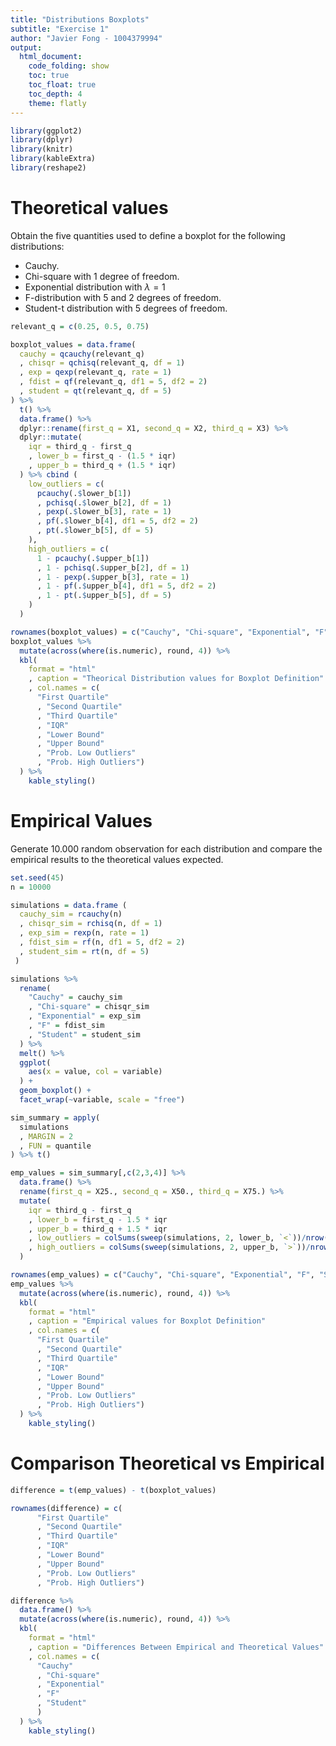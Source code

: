 ```yaml
---
title: "Distributions Boxplots"
subtitle: "Exercise 1"
author: "Javier Fong - 1004379994"
output: 
  html_document:
    code_folding: show
    toc: true
    toc_float: true
    toc_depth: 4
    theme: flatly
---
```


```r
library(ggplot2)
library(dplyr)
library(knitr)
library(kableExtra)
library(reshape2)
```

# Theoretical values

Obtain the five quantities used to define a boxplot for the following  distributions:

* Cauchy.
* Chi-square with 1 degree of freedom.
* Exponential distribution with $\lambda = 1$
* F-distribution with 5 and 2 degrees of freedom. 
* Student-t distribution with 5 degrees of freedom. 

```r
relevant_q = c(0.25, 0.5, 0.75)

boxplot_values = data.frame(
  cauchy = qcauchy(relevant_q)
  , chisqr = qchisq(relevant_q, df = 1)
  , exp = qexp(relevant_q, rate = 1)
  , fdist = qf(relevant_q, df1 = 5, df2 = 2)
  , student = qt(relevant_q, df = 5)
) %>% 
  t() %>% 
  data.frame() %>% 
  dplyr::rename(first_q = X1, second_q = X2, third_q = X3) %>% 
  dplyr::mutate(
    iqr = third_q - first_q
    , lower_b = first_q - (1.5 * iqr)
    , upper_b = third_q + (1.5 * iqr)
  ) %>% cbind (
    low_outliers = c(
      pcauchy(.$lower_b[1])
      , pchisq(.$lower_b[2], df = 1)
      , pexp(.$lower_b[3], rate = 1)
      , pf(.$lower_b[4], df1 = 5, df2 = 2)
      , pt(.$lower_b[5], df = 5)
    ), 
    high_outliers = c(
      1 - pcauchy(.$upper_b[1])
      , 1 - pchisq(.$upper_b[2], df = 1)
      , 1 - pexp(.$upper_b[3], rate = 1)
      , 1 - pf(.$upper_b[4], df1 = 5, df2 = 2)
      , 1 - pt(.$upper_b[5], df = 5)
    )
  )
```


```r
rownames(boxplot_values) = c("Cauchy", "Chi-square", "Exponential", "F", "Student")
boxplot_values %>% 
  mutate(across(where(is.numeric), round, 4)) %>%
  kbl(
    format = "html"
    , caption = "Theorical Distribution values for Boxplot Definition"
    , col.names = c(
      "First Quartile"
      , "Second Quartile"
      , "Third Quartile"
      , "IQR"
      , "Lower Bound"
      , "Upper Bound"
      , "Prob. Low Outliers"
      , "Prob. High Outliers")
  ) %>%
    kable_styling()
```

# Empirical Values

Generate 10.000 random observation for each distribution and compare the empirical results to the theoretical values expected. 

```r
set.seed(45)
n = 10000

simulations = data.frame (
  cauchy_sim = rcauchy(n)
  , chisqr_sim = rchisq(n, df = 1)
  , exp_sim = rexp(n, rate = 1)
  , fdist_sim = rf(n, df1 = 5, df2 = 2)
  , student_sim = rt(n, df = 5)
 ) 

simulations %>% 
  rename(
    "Cauchy" = cauchy_sim
    , "Chi-square" = chisqr_sim
    , "Exponential" = exp_sim
    , "F" = fdist_sim
    , "Student" = student_sim
  ) %>% 
  melt() %>% 
  ggplot(
    aes(x = value, col = variable) 
  ) + 
  geom_boxplot() + 
  facet_wrap(~variable, scale = "free") 
```


```r
sim_summary = apply(
  simulations
  , MARGIN = 2
  , FUN = quantile
) %>% t()

emp_values = sim_summary[,c(2,3,4)] %>% 
  data.frame() %>% 
  rename(first_q = X25., second_q = X50., third_q = X75.) %>% 
  mutate(
    iqr = third_q - first_q
    , lower_b = first_q - 1.5 * iqr
    , upper_b = third_q + 1.5 * iqr
    , low_outliers = colSums(sweep(simulations, 2, lower_b, `<`))/nrow(simulations)
    , high_outliers = colSums(sweep(simulations, 2, upper_b, `>`))/nrow(simulations)
  )


```

```r
rownames(emp_values) = c("Cauchy", "Chi-square", "Exponential", "F", "Student")
emp_values %>% 
  mutate(across(where(is.numeric), round, 4)) %>%
  kbl(
    format = "html"
    , caption = "Empirical values for Boxplot Definition"
    , col.names = c(
      "First Quartile"
      , "Second Quartile"
      , "Third Quartile"
      , "IQR"
      , "Lower Bound"
      , "Upper Bound"
      , "Prob. Low Outliers"
      , "Prob. High Outliers")
  ) %>%
    kable_styling()
```

# Comparison Theoretical vs Empirical

```r
difference = t(emp_values) - t(boxplot_values)
```


```r
rownames(difference) = c(
      "First Quartile"
      , "Second Quartile"
      , "Third Quartile"
      , "IQR"
      , "Lower Bound"
      , "Upper Bound"
      , "Prob. Low Outliers"
      , "Prob. High Outliers")

difference %>% 
  data.frame() %>%
  mutate(across(where(is.numeric), round, 4)) %>%
  kbl(
    format = "html"
    , caption = "Differences Between Empirical and Theoretical Values"
    , col.names = c(
      "Cauchy"
      , "Chi-square"
      , "Exponential"
      , "F"
      , "Student"
      )
  ) %>%
    kable_styling()
```

